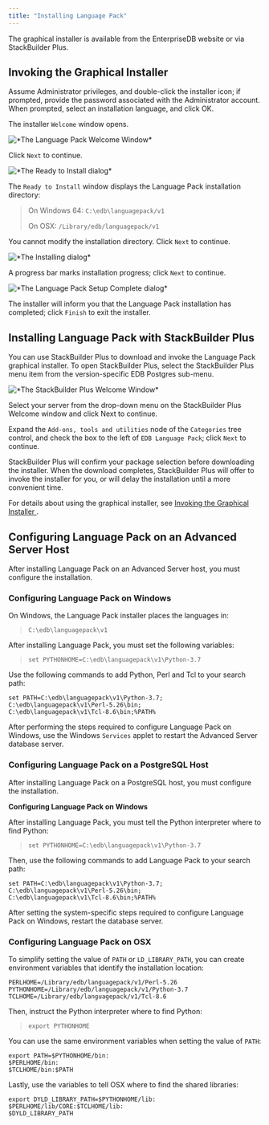 ```yaml
---
title: "Installing Language Pack"
---
```


<div id="installing_language_pack" class="registered_link"></div>

The graphical installer is available from the EnterpriseDB website or via StackBuilder Plus.

<div id="invoking_the_graphical_installer" class="registered_link"></div>

## Invoking the Graphical Installer

Assume Administrator privileges, and double-click the installer icon; if prompted, provide the password associated with the Administrator account. When prompted, select an installation language, and click OK.

The installer `Welcome` window opens.

![\*The Language Pack Welcome Window\*](images/the_language_pack_welcome_window.png)

Click `Next` to continue.

![\*The Ready to Install dialog\*](images/the_ready_to_install_dialog.png)

The `Ready to Install` window displays the Language Pack installation directory:

> On Windows 64: `C:\edb\languagepack/v1`
>
> On OSX: `/Library/edb/languagepack/v1`

You cannot modify the installation directory. Click `Next` to continue.

![\*The Installing dialog\*](images/the_installing_dialog.png)

A progress bar marks installation progress; click `Next` to continue.

![\*The Language Pack Setup Complete dialog\*](images/the_language_pack_setup_complete_dialog.png)

The installer will inform you that the Language Pack installation has completed; click `Finish` to exit the installer.

## Installing Language Pack with StackBuilder Plus

You can use StackBuilder Plus to download and invoke the Language Pack graphical installer. To open StackBuilder Plus, select the StackBuilder Plus menu item from the version-specific EDB Postgres sub-menu.

![\*The StackBuilder Plus Welcome Window\*](images/the_stackbuilder_plus_window.png)

Select your server from the drop-down menu on the StackBuilder Plus Welcome window and click Next to continue.

Expand the `Add-ons, tools and utilities` node of the `Categories` tree control, and check the box to the left of `EDB Language Pack`; click `Next` to continue.

StackBuilder Plus will confirm your package selection before downloading the installer. When the download completes, StackBuilder Plus will offer to invoke the installer for you, or will delay the installation until a more convenient time.

For details about using the graphical installer, see [Invoking the Graphical Installer ](02_installing_language_pack#invoking_the_graphical_installer).

## Configuring Language Pack on an Advanced Server Host

After installing Language Pack on an Advanced Server host, you must configure the installation.

### Configuring Language Pack on Windows

On Windows, the Language Pack installer places the languages in:

> `C:\edb\languagepack\v1`

After installing Language Pack, you must set the following variables:

> `set PYTHONHOME=C:\edb\languagepack\v1\Python-3.7`

Use the following commands to add Python, Perl and Tcl to your search path:

```text
set PATH=C:\edb\languagepack\v1\Python-3.7;
C:\edb\languagepack\v1\Perl-5.26\bin;
C:\edb\languagepack\v1\Tcl-8.6\bin;%PATH%
```

After performing the steps required to configure Language Pack on Windows, use the Windows `Services` applet to restart the Advanced Server database server.

### Configuring Language Pack on a PostgreSQL Host

After installing Language Pack on a PostgreSQL host, you must configure the installation.

**Configuring Language Pack on Windows**

After installing Language Pack, you must tell the Python interpreter where to find Python:

> `set PYTHONHOME=C:\edb\languagepack\v1\Python-3.7`

Then, use the following commands to add Language Pack to your search path:

```text
set PATH=C:\edb\languagepack\v1\Python-3.7;
C:\edb\languagepack\v1\Perl-5.26\bin;
C:\edb\languagepack\v1\Tcl-8.6\bin;%PATH%
```

After setting the system-specific steps required to configure Language Pack on Windows, restart the database server.

### Configuring Language Pack on OSX

To simplify setting the value of `PATH` or `LD_LIBRARY_PATH`, you can create environment variables that identify the installation location:

```text
PERLHOME=/Library/edb/languagepack/v1/Perl-5.26
PYTHONHOME=/Library/edb/languagepack/v1/Python-3.7
TCLHOME=/Library/edb/languagepack/v1/Tcl-8.6
```

Then, instruct the Python interpreter where to find Python:

> `export PYTHONHOME`

You can use the same environment variables when setting the value of `PATH`:

```text
export PATH=$PYTHONHOME/bin:
$PERLHOME/bin:
$TCLHOME/bin:$PATH
```

Lastly, use the variables to tell OSX where to find the shared libraries:

```text
export DYLD_LIBRARY_PATH=$PYTHONHOME/lib:
$PERLHOME/lib/CORE:$TCLHOME/lib:
$DYLD_LIBRARY_PATH
```
